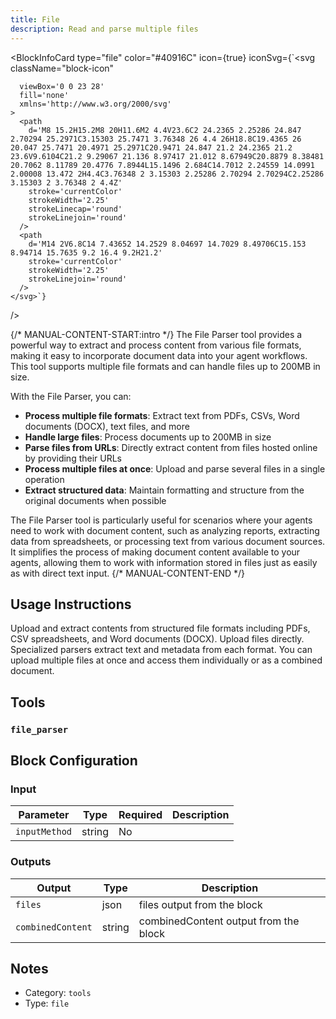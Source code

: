 ```yaml
---
title: File
description: Read and parse multiple files
---
```



<BlockInfoCard 
  type="file"
  color="#40916C"
  icon={true}
  iconSvg={`<svg className="block-icon"
      
      
      
      viewBox='0 0 23 28'
      fill='none'
      xmlns='http://www.w3.org/2000/svg'
    >
      <path
        d='M8 15.2H15.2M8 20H11.6M2 4.4V23.6C2 24.2365 2.25286 24.847 2.70294 25.2971C3.15303 25.7471 3.76348 26 4.4 26H18.8C19.4365 26 20.047 25.7471 20.4971 25.2971C20.9471 24.847 21.2 24.2365 21.2 23.6V9.6104C21.2 9.29067 21.136 8.97417 21.012 8.67949C20.8879 8.38481 20.7062 8.11789 20.4776 7.8944L15.1496 2.684C14.7012 2.24559 14.0991 2.00008 13.472 2H4.4C3.76348 2 3.15303 2.25286 2.70294 2.70294C2.25286 3.15303 2 3.76348 2 4.4Z'
        stroke='currentColor'
        strokeWidth='2.25'
        strokeLinecap='round'
        strokeLinejoin='round'
      />
      <path
        d='M14 2V6.8C14 7.43652 14.2529 8.04697 14.7029 8.49706C15.153 8.94714 15.7635 9.2 16.4 9.2H21.2'
        stroke='currentColor'
        strokeWidth='2.25'
        strokeLinejoin='round'
      />
    </svg>`}
/>

{/* MANUAL-CONTENT-START:intro */}
The File Parser tool provides a powerful way to extract and process content from various file formats, making it easy to incorporate document data into your agent workflows. This tool supports multiple file formats and can handle files up to 200MB in size.

With the File Parser, you can:

- **Process multiple file formats**: Extract text from PDFs, CSVs, Word documents (DOCX), text files, and more
- **Handle large files**: Process documents up to 200MB in size
- **Parse files from URLs**: Directly extract content from files hosted online by providing their URLs
- **Process multiple files at once**: Upload and parse several files in a single operation
- **Extract structured data**: Maintain formatting and structure from the original documents when possible

The File Parser tool is particularly useful for scenarios where your agents need to work with document content, such as analyzing reports, extracting data from spreadsheets, or processing text from various document sources. It simplifies the process of making document content available to your agents, allowing them to work with information stored in files just as easily as with direct text input.
{/* MANUAL-CONTENT-END */}


## Usage Instructions

Upload and extract contents from structured file formats including PDFs, CSV spreadsheets, and Word documents (DOCX). Upload files directly. Specialized parsers extract text and metadata from each format. You can upload multiple files at once and access them individually or as a combined document.



## Tools

### `file_parser`




## Block Configuration

### Input

| Parameter | Type | Required | Description | 
| --------- | ---- | -------- | ----------- | 
| `inputMethod` | string | No |  |



### Outputs

| Output | Type | Description |
| ------ | ---- | ----------- |
| `files` | json | files output from the block |
| `combinedContent` | string | combinedContent output from the block |


## Notes

- Category: `tools`
- Type: `file`
